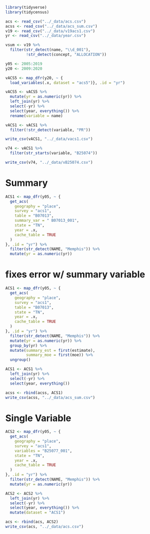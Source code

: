 
```r
library(tidyverse)
library(tidycensus)
```


```r
acs <- read_csv("../_data/acs.csv")
acss <- read_csv("../_data/acs_sum.csv")
v19 <- read_csv("../_data/v19acs1.csv")
yr <- read_csv("../_data/year.csv")
```

```r
vsum <- v19 %>% 
  filter(str_detect(name, "\\d_001"),
         !str_detect(concept, "ALLOCATION"))
```


```r
y05 <- 2005:2019
y20 <- 2009:2020
```

```r
vACS5 <- map_dfr(y20, ~ {
  load_variables(.x, dataset = "acs5")}, .id = "yr")
```

```r
vACS5 <- vACS5 %>% 
  mutate(yr = as.numeric(yr)) %>%
  left_join(yr) %>% 
  select(-yr) %>% 
  select(year, everything()) %>% 
  rename(variable = name)
```

```r
vACS1 <- vACS1 %>%
  filter(!str_detect(variable, "PR"))
```


```r
write_csv(vACS1, "../_data/vacs1.csv")
```

```r
v74 <- vACS1 %>% 
  filter(str_starts(variable, "B25074")) 

write_csv(v74, "../_data/vB25074.csv")
```


# Summary

```r
ACS1 <- map_dfr(y05, ~ {
  get_acs(
    geography = "place",
    survey = "acs1",
    table = "B07013",
    summary_var = "	B07013_001",
    state = "TN",
    year = .x,
    cache_table = TRUE
  )
}, .id = "yr") %>% 
  filter(str_detect(NAME, "Memphis")) %>% 
  mutate(yr = as.numeric(yr))
```

# fixes error w/ summary variable
```r
ACS1 <- map_dfr(y05, ~ {
  get_acs(
    geography = "place",
    survey = "acs1",
    table = "B07013",
    state = "TN",
    year = .x,
    cache_table = TRUE
  )
}, .id = "yr") %>% 
  filter(str_detect(NAME, "Memphis")) %>% 
  mutate(yr = as.numeric(yr)) %>% 
  group_by(yr) %>% 
  mutate(summary_est = first(estimate),
         summary_moe = first(moe)) %>% 
  ungroup()
```

```r
ACS1 <- ACS1 %>%
  left_join(yr) %>% 
  select(-yr) %>% 
  select(year, everything())
```

```r
acss <- rbind(acss, ACS1)
write_csv(acss, "../_data/acs_sum.csv")
```

# Single Variable

```r
ACS2 <- map_dfr(y05, ~ {
  get_acs(
    geography = "place",
    survey = "acs1",
    variables = "B25077_001",
    state = "TN",
    year = .x,
    cache_table = TRUE
  )
}, .id = "yr") %>% 
  filter(str_detect(NAME, "Memphis")) %>% 
  mutate(yr = as.numeric(yr))
```

```r
ACS2 <- ACS2 %>%
  left_join(yr) %>% 
  select(-yr) %>% 
  select(year, everything()) %>% 
  mutate(dataset = "ACS1")
```

```r
acs <- rbind(acs, ACS2)
write_csv(acs, "../_data/acs.csv")
```
